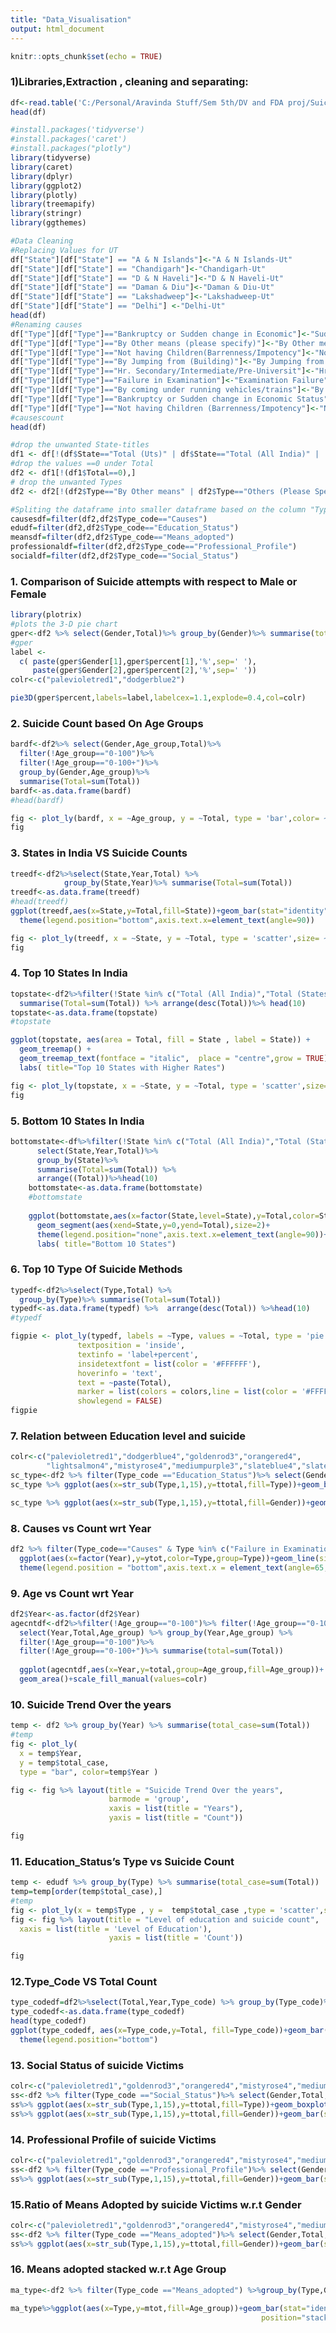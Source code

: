 ```yaml
---
title: "Data_Visualisation"
output: html_document
---
```


```r
knitr::opts_chunk$set(echo = TRUE)
```

### 1)Libraries,Extraction , cleaning and separating:
```r

df<-read.table('C:/Personal/Aravinda Stuff/Sem 5th/DV and FDA proj/Suicides in India 2001-2012.csv',header=T, sep=",")
head(df)

#install.packages('tidyverse')
#install.packages('caret')
#install.packages("plotly")
library(tidyverse)
library(caret)
library(dplyr)
library(ggplot2)
library(plotly)
library(treemapify)
library(stringr)  
library(ggthemes)

#Data Cleaning
#Replacing Values for UT
df["State"][df["State"] == "A & N Islands"]<-"A & N Islands-Ut"
df["State"][df["State"] == "Chandigarh"]<-"Chandigarh-Ut"
df["State"][df["State"] == "D & N Haveli"]<-"D & N Haveli-Ut"
df["State"][df["State"] == "Daman & Diu"]<-"Daman & Diu-Ut"
df["State"][df["State"] == "Lakshadweep"]<-"Lakshadweep-Ut"
df["State"][df["State"] == "Delhi"] <-"Delhi-Ut"
head(df)
#Renaming causes
df["Type"][df["Type"]=="Bankruptcy or Sudden change in Economic"]<-"Sudden change in Economic Status or Bankruptcy"
df["Type"][df["Type"]=="By Other means (please specify)"]<-"By Other means"
df["Type"][df["Type"]=="Not having Children(Barrenness/Impotency"]<-"Not having Children(Impotency)"
df["Type"][df["Type"]=="By Jumping from (Building)"]<-"By Jumping from Building"
df["Type"][df["Type"]=="Hr. Secondary/Intermediate/Pre-Universit"]<-"Hr. Secondary/Intermediate/Pre-University"
df["Type"][df["Type"]=="Failure in Examination"]<-"Examination Failure"
df["Type"][df["Type"]=="By coming under running vehicles/trains"]<-"By road or railway accidents" 
df["Type"][df["Type"]=="Bankruptcy or Sudden change in Economic Status"]<-"Sudden change in Economic Status or Bankruptcy"
df["Type"][df["Type"]=="Not having Children (Barrenness/Impotency"]<-"Not having Children(Impotency)"
#causescount
head(df)

#drop the unwanted State-titles
df1 <- df[!(df$State=="Total (Uts)" | df$State=="Total (All India)" |  df$State=="Total (States)"),]
#drop the values ==0 under Total
df2 <- df1[!(df1$Total==0),]
# drop the unwanted Types
df2 <- df2[!(df2$Type=="By Other means" | df2$Type=="Others (Please Specify)" | df2$Type=="Causes Not known" |  df2$Type=="Other Causes (Please Specity)"),]

#Spliting the dataframe into smaller dataframe based on the column "Type_code"
causesdf=filter(df2,df2$Type_code=="Causes")
edudf=filter(df2,df2$Type_code=="Education_Status")
meansdf=filter(df2,df2$Type_code=="Means_adopted")
professionaldf=filter(df2,df2$Type_code=="Professional_Profile")
socialdf=filter(df2,df2$Type_code=="Social_Status")
```



### 1. Comparison of Suicide attempts with respect to Male or Female
```r
library(plotrix)
#plots the 3-D pie chart
gper<-df2 %>% select(Gender,Total)%>% group_by(Gender)%>% summarise(total_all=sum(Total))%>%mutate(rs=sum(total_all), percent=round((total_all/rs)*100))
#gper
label <-  
  c( paste(gper$Gender[1],gper$percent[1],'%',sep=' '),
     paste(gper$Gender[2],gper$percent[2],'%',sep=' '))
colr<-c("palevioletred1","dodgerblue2")

pie3D(gper$percent,labels=label,labelcex=1.1,explode=0.4,col=colr)

```


### 2. Suicide Count based On Age Groups
```r
bardf<-df2%>% select(Gender,Age_group,Total)%>% 
  filter(!Age_group=="0-100")%>% 
  filter(!Age_group=="0-100+")%>%
  group_by(Gender,Age_group)%>% 
  summarise(Total=sum(Total))
bardf<-as.data.frame(bardf)
#head(bardf)

fig <- plot_ly(bardf, x = ~Age_group, y = ~Total, type = 'bar',color= ~Gender)
fig
```


### 3. States in India VS Suicide Counts
```r
treedf<-df2%>%select(State,Year,Total) %>% 
            group_by(State,Year)%>% summarise(Total=sum(Total))
treedf<-as.data.frame(treedf)
#head(treedf)
ggplot(treedf,aes(x=State,y=Total,fill=State))+geom_bar(stat="identity")+
  theme(legend.position="bottom",axis.text.x=element_text(angle=90))

fig <- plot_ly(treedf, x = ~State, y = ~Total, type = 'scatter',size= ~Total,color= ~State)
fig
```


### 4. Top 10 States In India
```r
topstate<-df2%>%filter(!State %in% c("Total (All India)","Total (States)","Total (Uts)"))%>%select(State,Year,Total) %>% group_by(State)%>% 
  summarise(Total=sum(Total)) %>% arrange(desc(Total))%>% head(10)
topstate<-as.data.frame(topstate)
#topstate

ggplot(topstate, aes(area = Total, fill = State , label = State)) +
  geom_treemap() +
  geom_treemap_text(fontface = "italic",  place = "centre",grow = TRUE)+
  labs( title="Top 10 States with Higher Rates")

fig <- plot_ly(topstate, x = ~State, y = ~Total, type = 'scatter',size= ~Total,color= ~State)
fig

```


### 5. Bottom 10 States In India
```r
bottomstate<-df%>%filter(!State %in% c("Total (All India)","Total (States)","Total (Uts)"))%>% 
      select(State,Year,Total)%>% 
      group_by(State)%>% 
      summarise(Total=sum(Total)) %>% 
      arrange((Total))%>%head(10)
    bottomstate<-as.data.frame(bottomstate)
    #bottomstate
    
    ggplot(bottomstate,aes(x=factor(State,level=State),y=Total,color=State))+geom_point(size=4)+
      geom_segment(aes(xend=State,y=0,yend=Total),size=2)+
      theme(legend.position="none",axis.text.x=element_text(angle=90))+
      labs( title="Bottom 10 States")
```


### 6. Top 10 Type Of Suicide Methods
```r
typedf<-df2%>%select(Type,Total) %>% 
  group_by(Type)%>% summarise(Total=sum(Total))
typedf<-as.data.frame(typedf) %>%  arrange(desc(Total)) %>%head(10)
#typedf

figpie <- plot_ly(typedf, labels = ~Type, values = ~Total, type = 'pie',
               textposition = 'inside',
               textinfo = 'label+percent',
               insidetextfont = list(color = '#FFFFFF'),
               hoverinfo = 'text',
               text = ~paste(Total),
               marker = list(colors = colors,line = list(color = '#FFFFFF', width = 1)),
               showlegend = FALSE)
figpie
```


### 7. Relation between Education level and suicide
```r
colr<-c("palevioletred1","dodgerblue4","goldenrod3","orangered4",
        "lightsalmon4","mistyrose4","mediumpurple3","slateblue4","slateblue","slategray4","tan")
sc_type<-df2 %>% filter(Type_code =="Education_Status")%>% select(Gender,Total,Type)%>% group_by(Gender,Type)%>% summarise(ttotal=sum(Total))
sc_type %>% ggplot(aes(x=str_sub(Type,1,15),y=ttotal,fill=Type))+geom_boxplot()+scale_fill_manual(values=colr)+theme(legend.position = "bottom",axis.text.x = element_text(angle=90))+labs(x="Education Level",y="count")

sc_type %>% ggplot(aes(x=str_sub(Type,1,15),y=ttotal,fill=Gender))+geom_bar(stat="identity",position="fill")+scale_fill_manual(values=colr)+theme(legend.position = "bottom",axis.text.x = element_text(angle=90))+labs(x="Education Level",y="count")
```


### 8. Causes vs Count wrt Year
```r

df2 %>% filter(Type_code=="Causes" & Type %in% c("Failure in Examination","Family Problems","Other Prolonged Illness","Unemployment","Dowry Dispute","Poverty","Insanity/Mental Illness"))%>%select(Year,Total,Type)%>% group_by(Year,Type)%>%summarise(ytot=sum(Total))%>% 
  ggplot(aes(x=factor(Year),y=ytot,color=Type,group=Type))+geom_line(size=1)+scale_color_manual(values=colr)+
  theme(legend.position = "bottom",axis.text.x = element_text(angle=65,vjust=0.5))+labs(x="Year",y="Count")+geom_point(size=2)

```


### 9. Age vs Count wrt Year
```r
df2$Year<-as.factor(df2$Year)
agecntdf<-df2%>%filter(!Age_group=="0-100")%>% filter(!Age_group=="0-100+")%>%
  select(Year,Total,Age_group) %>% group_by(Year,Age_group) %>%
  filter(!Age_group=="0-100")%>% 
  filter(!Age_group=="0-100+")%>% summarise(total=sum(Total))
  
  ggplot(agecntdf,aes(x=Year,y=total,group=Age_group,fill=Age_group))+
  geom_area()+scale_fill_manual(values=colr)
```


### 10. Suicide Trend Over the years
```r
temp <- df2 %>% group_by(Year) %>% summarise(total_case=sum(Total))
#temp
fig <- plot_ly(
  x = temp$Year,
  y = temp$total_case,
  type = "bar", color=temp$Year )

fig <- fig %>% layout(title = "Suicide Trend Over the years",
                      barmode = 'group',
                      xaxis = list(title = "Years"),
                      yaxis = list(title = "Count"))

fig

```


### 11. Education_Status's Type vs Suicide Count
```r
temp <- edudf %>% group_by(Type) %>% summarise(total_case=sum(Total))
temp=temp[order(temp$total_case),]
#temp
fig <- plot_ly(x = temp$Type , y =  temp$total_case ,type = 'scatter',size=temp$total_case,color=temp$Type)
fig <- fig %>% layout(title = "Level of education and suicide count",
  xaxis = list(title = 'Level of Education'),
                      yaxis = list(title = 'Count'))

fig
```


### 12.Type_Code VS Total Count
```r
type_codedf=df2%>%select(Total,Year,Type_code) %>% group_by(Type_code)%>%summarise(Total=sum(Total))
type_codedf<-as.data.frame(type_codedf)
head(type_codedf)
ggplot(type_codedf, aes(x=Type_code,y=Total, fill=Type_code))+geom_bar(stat="identity")+
  theme(legend.position="bottom")

```


### 13. Social Status of suicide Victims
```r
colr<-c("palevioletred1","goldenrod3","orangered4","mistyrose4","mediumpurple3","slateblue4","slateblue","slategray4","tan")
ss<-df2 %>% filter(Type_code =="Social_Status")%>% select(Gender,Total,Type)%>% group_by(Gender,Type)%>% summarise(ttotal=sum(Total))
ss%>% ggplot(aes(x=str_sub(Type,1,15),y=ttotal,fill=Type))+geom_boxplot()+scale_fill_manual(values=colr)+theme(legend.position = "bottom",axis.text.x = element_text(angle=90))+labs(x="Social Status",y="Total Count")
ss%>% ggplot(aes(x=str_sub(Type,1,15),y=ttotal,fill=Gender))+geom_bar(stat="identity",position="fill")+scale_fill_manual(values=colr)+theme(legend.position = "bottom",axis.text.x = element_text(angle=90))+labs(x="Social Status",y="Total Count")


```


### 14. Professional Profile of suicide Victims
```r

colr<-c("palevioletred1","goldenrod3","orangered4","mistyrose4","mediumpurple3","slateblue4","slateblue","slategray4","tan")
ss<-df2 %>% filter(Type_code =="Professional_Profile")%>% select(Gender,Total,Type)%>% group_by(Gender,Type)%>% summarise(ttotal=sum(Total))
ss%>% ggplot(aes(x=str_sub(Type,1,15),y=ttotal,fill=Gender))+geom_bar(stat="identity",position="fill")+scale_fill_manual(values=colr)+theme(legend.position = "bottom",axis.text.x = element_text(angle=90))+labs(x="Professional_Profile",y="Total Count")


```


### 15.Ratio of Means Adopted by suicide Victims w.r.t Gender
```r
colr<-c("palevioletred1","goldenrod3","orangered4","mistyrose4","mediumpurple3","slateblue4","slateblue","slategray4","tan")
ss<-df2 %>% filter(Type_code =="Means_adopted")%>% select(Gender,Total,Type)%>% group_by(Gender,Type)%>% summarise(ttotal=sum(Total))
ss%>% ggplot(aes(x=str_sub(Type,1,15),y=ttotal,fill=Gender))+geom_bar(stat="identity",position="fill")+scale_fill_manual(values=colr)+theme(legend.position = "bottom",axis.text.x = element_text(angle=90))+labs(x="Means_adopted",y="Total Count")

```


### 16. Means adopted stacked w.r.t Age Group
```r
ma_type<-df2 %>% filter(Type_code =="Means_adopted") %>%group_by(Type,Gender,Age_group)%>%summarize(mtot=sum(Total))

ma_type%>%ggplot(aes(x=Type,y=mtot,fill=Age_group))+geom_bar(stat="identity",
                                                        position="stack")+scale_fill_manual(values=colr)+theme(legend.position = "bottom",axis.text.x = element_text(angle=90))+labs(x="Means Adopted",y="Count")

```


```r

```


```r

```


```r

```


```r

```


```r

```



```r

```
